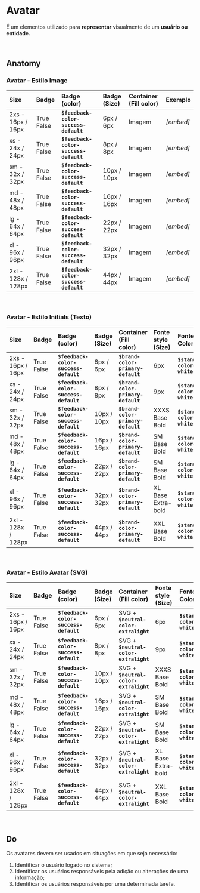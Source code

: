 # **Avatar**

É um elementos utilizado para **representar** visualmente de um **usuário ou entidade.**

<br />

## Anatomy

### Avatar - Estilo Image

| Size               | Badge      | Badge (color)                         | Badge (Size) | Container (Fill color) | Exemplo   |
| :----------------- | :--------- | :------------------------------------ | :----------- | :--------------------- | :-------- |
| 2xs - 16px / 16px  | True False | **`$feedback-color-success-default`** | 6px / 6px    | Imagem                 | _[embed]_ |
| xs - 24x / 24px    | True False | **`$feedback-color-success-default`** | 8px / 8px    | Imagem                 | _[embed]_ |
| sm - 32x / 32px    | True False | **`$feedback-color-success-default`** | 10px / 10px  | Imagem                 | _[embed]_ |
| md - 48x / 48px    | True False | **`$feedback-color-success-default`** | 16px / 16px  | Imagem                 | _[embed]_ |
| lg - 64x / 64px    | True False | **`$feedback-color-success-default`** | 22px / 22px  | Imagem                 | _[embed]_ |
| xl - 96x / 96px    | True False | **`$feedback-color-success-default`** | 32px / 32px  | Imagem                 | _[embed]_ |
| 2xl - 128x / 128px | True False | **`$feedback-color-success-default`** | 44px / 44px  | Imagem                 | _[embed]_ |

<br />

### Avatar - Estilo Initials (Texto)

| Size               | Badge      | Badge (color)                         | Badge (Size) | Container (Fill color)             | Fonte style (Size) | Fonte Color                 | Exemplo   |
| :----------------- | :--------- | :------------------------------------ | :----------- | :--------------------------------- | :----------------- | :-------------------------- | :-------- |
| 2xs - 16px / 16px  | True False | **`$feedback-color-success-default`** | 6px / 6px    | **`$brand-color-primary-default`** | 6px                | **`$standard-color-white`** | _[embed]_ |
| xs - 24x / 24px    | True False | **`$feedback-color-success-default`** | 8px / 8px    | **`$brand-color-primary-default`** | 9px                | **`$standard-color-white`** | _[embed]_ |
| sm - 32x / 32px    | True False | **`$feedback-color-success-default`** | 10px / 10px  | **`$brand-color-primary-default`** | XXXS Base Bold     | **`$standard-color-white`** | _[embed]_ |
| md - 48x / 48px    | True False | **`$feedback-color-success-default`** | 16px / 16px  | **`$brand-color-primary-default`** | SM Base Bold       | **`$standard-color-white`** | _[embed]_ |
| lg - 64x / 64px    | True False | **`$feedback-color-success-default`** | 22px / 22px  | **`$brand-color-primary-default`** | SM Base Bold       | **`$standard-color-white`** | _[embed]_ |
| xl - 96x / 96px    | True False | **`$feedback-color-success-default`** | 32px / 32px  | **`$brand-color-primary-default`** | XL Base Extra-bold | **`$standard-color-white`** | _[embed]_ |
| 2xl - 128x / 128px | True False | **`$feedback-color-success-default`** | 44px / 44px  | **`$brand-color-primary-default`** | XXL Base Bold      | **`$standard-color-white`** | _[embed]_ |

<br />

### Avatar - Estilo Avatar (SVG)

| Size               | Badge      | Badge (color)                         | Badge (Size) | Container (Fill color)                | Fonte style (Size) | Fonte Color                 | Exemplo   |
| :----------------- | :--------- | :------------------------------------ | :----------- | :------------------------------------ | :----------------- | :-------------------------- | :-------- |
| 2xs - 16px / 16px  | True False | **`$feedback-color-success-default`** | 6px / 6px    | SVG + **`$neutral-color-extralight`** | 6px                | **`$standard-color-white`** | _[embed]_ |
| xs - 24x / 24px    | True False | **`$feedback-color-success-default`** | 8px / 8px    | SVG + **`$neutral-color-extralight`** | 9px                | **`$standard-color-white`** | _[embed]_ |
| sm - 32x / 32px    | True False | **`$feedback-color-success-default`** | 10px / 10px  | SVG + **`$neutral-color-extralight`** | XXXS Base Bold     | **`$standard-color-white`** | _[embed]_ |
| md - 48x / 48px    | True False | **`$feedback-color-success-default`** | 16px / 16px  | SVG + **`$neutral-color-extralight`** | SM Base Bold       | **`$standard-color-white`** | _[embed]_ |
| lg - 64x / 64px    | True False | **`$feedback-color-success-default`** | 22px / 22px  | SVG + **`$neutral-color-extralight`** | SM Base Bold       | **`$standard-color-white`** | _[embed]_ |
| xl - 96x / 96px    | True False | **`$feedback-color-success-default`** | 32px / 32px  | SVG + **`$neutral-color-extralight`** | XL Base Extra-bold | **`$standard-color-white`** | _[embed]_ |
| 2xl - 128x / 128px | True False | **`$feedback-color-success-default`** | 44px / 44px  | SVG + **`$neutral-color-extralight`** | XXL Base Bold      | **`$standard-color-white`** | _[embed]_ |

<br />

## Do

Os avatares devem ser usados em situações em que seja necessário:

1. Identificar o usuário logado no sistema;
2. Identificar os usuários responsáveis pela adição ou alterações de uma informação;
3. Identificar os usuários responsáveis por uma determinada tarefa.
